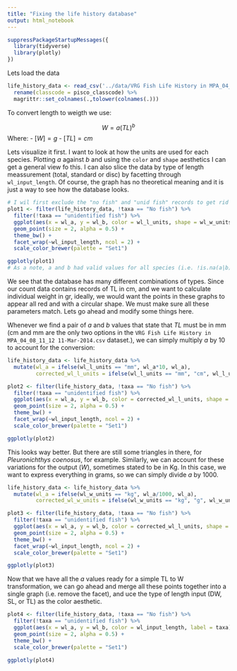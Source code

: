 ```yaml
---
title: "Fixing the life history database"
output: html_notebook
---
```


```r
suppressPackageStartupMessages({
  library(tidyverse)
  library(plotly)
})
```

Lets load the data

```r

life_history_data <- read_csv('../data/VRG Fish Life History in MPA_04_08_11_12 11-Mar-2014.csv') %>%
  rename(classcode = pisco_classcode) %>% 
  magrittr::set_colnames(.,tolower(colnames(.)))

```

To convert length to weigth we use:

$$W = a(TL)^b$$
Where:
  - $[W] = g$
  - $[TL] = cm$
  
Lets visualize it first. I want to look at how the units are used for each species. Plotting $a$ against $b$ and using the `color` and `shape` aesthetics I can get a general view fo this. I can also slice the data by type of length meassurement (total, standard or disc) by facetting through `wl_input_length`. Of course, the graph has no theoretical meaning and it is just a way to see how the database looks.

```r

# I wil first exclude the "no fish" and "unid fish" records to get rid of obvious NAs. I could have used filter(!is.na(wl_a)), but wanted to make sure that I was only excluding the invalid species (beause unid fish and no fish are not species), but leaving any NA recorded value for a or b in there... just in case.
plot1 <- filter(life_history_data, !taxa == "No fish") %>% 
  filter(!taxa == "unidentified fish") %>%
  ggplot(aes(x = wl_a, y = wl_b, color = wl_l_units, shape = wl_w_units, label = taxa)) +
  geom_point(size = 2, alpha = 0.5) +
  theme_bw() +
  facet_wrap(~wl_input_length, ncol = 2) +
  scale_color_brewer(palette = "Set1")

ggplotly(plot1)
# As a note, a and b had valid values for all species (i.e. !is.na(a|b))
```

We see that the database has many different combinations of types. Since our count data contains records of TL in cm, and we want to calculate individual weight in gr, ideally, we would want the points in these graphs to appear all red and with a circular shape. We must make sure all these parameters match. Lets go ahead and modify some things here.
  
Whenever we find a pair of $a$ and $b$ values that state that $TL$ must be in mm (cm and mm are the only two options in the `VRG Fish Life History in MPA_04_08_11_12 11-Mar-2014.csv` dataset.), we can simply multiply $a$ by 10 to account for the conversion:

```r
life_history_data <- life_history_data %>% 
  mutate(wl_a = ifelse(wl_l_units == "mm", wl_a*10, wl_a),
         corrected_wl_l_units = ifelse(wl_l_units == "mm", "cm", wl_l_units))
```

```r
plot2 <- filter(life_history_data, !taxa == "No fish") %>% 
  filter(!taxa == "unidentified fish") %>%
  ggplot(aes(x = wl_a, y = wl_b, color = corrected_wl_l_units, shape = wl_w_units, label = taxa)) +
  geom_point(size = 2, alpha = 0.5) +
  theme_bw() +
  facet_wrap(~wl_input_length, ncol = 2) +
  scale_color_brewer(palette = "Set1")

ggplotly(plot2)
```

This looks way better. But there are still some triangles in there, for _Pleuronichthys coenosus_, for example. Similarly, we can account for these variations for the output ($W$), sometimes stated to be in Kg. In this case, we want to express everything in grams, so we can simply divide $a$ by 1000.

```r
life_history_data <- life_history_data %>% 
  mutate(wl_a = ifelse(wl_w_units == "kg", wl_a/1000, wl_a),
         corrected_wl_w_units = ifelse(wl_w_units == "kg", "g", wl_w_units))
```

```r
plot3 <- filter(life_history_data, !taxa == "No fish") %>% 
  filter(!taxa == "unidentified fish") %>%
  ggplot(aes(x = wl_a, y = wl_b, color = corrected_wl_l_units, shape = corrected_wl_w_units, label = taxa)) +
  geom_point(size = 2, alpha = 0.5) +
  theme_bw() +
  facet_wrap(~wl_input_length, ncol = 2) +
  scale_color_brewer(palette = "Set1")

ggplotly(plot3)
```

Now that we have all the $a$ values ready for a simple TL to W transformation, we can go ahead and merge all these points together into a single graph (i.e. remove the facet), and uce the type of length input (DW, SL, or TL) as the color aesthetic.

```r

plot4 <- filter(life_history_data, !taxa == "No fish") %>% 
  filter(!taxa == "unidentified fish") %>%
  ggplot(aes(x = wl_a, y = wl_b, color = wl_input_length, label = taxa)) +
  geom_point(size = 2, alpha = 0.5) +
  theme_bw() +
  scale_color_brewer(palette = "Set1")

ggplotly(plot4)

```

